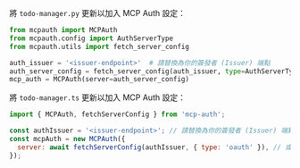 

<Tabs groupId="sdk">

<TabItem value="python" label="Python">

將 `todo-manager.py` 更新以加入 MCP Auth 設定：

```python
from mcpauth import MCPAuth
from mcpauth.config import AuthServerType
from mcpauth.utils import fetch_server_config

auth_issuer = '<issuer-endpoint>'  # 請替換為你的簽發者 (Issuer) 端點
auth_server_config = fetch_server_config(auth_issuer, type=AuthServerType.OAUTH) # 或 AuthServerType.OIDC
mcp_auth = MCPAuth(server=auth_server_config)
```

</TabItem>
<TabItem value="node" label="Node.js">

將 `todo-manager.ts` 更新以加入 MCP Auth 設定：

```js
import { MCPAuth, fetchServerConfig } from 'mcp-auth';

const authIssuer = '<issuer-endpoint>'; // 請替換為你的簽發者 (Issuer) 端點
const mcpAuth = new MCPAuth({
  server: await fetchServerConfig(authIssuer, { type: 'oauth' }), // 或 { type: 'oidc' }
});
```

</TabItem>
</Tabs>

<MalformedMetadataTranspilation />
<ManualMetadataFetching />